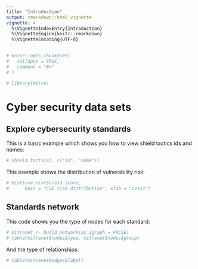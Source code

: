 ```yaml
---
title: "Introduction"
output: rmarkdown::html_vignette
vignette: >
  %\VignetteIndexEntry{Introduction}
  %\VignetteEngine{knitr::rmarkdown}
  %\VignetteEncoding{UTF-8}
---
```


```r
# knitr::opts_chunk$set(
#   collapse = TRUE,
#   comment = "#>"
# )
```

```r
# library(mitre)
```

# Cyber security data sets

## Explore cybersecurity standards

This is a basic example which shows you how to view shield tactics ids and names:

```r
# shield.tactics[, c("id", "name")]
```

This example shows the distribution of vulnerability risk:

```r
# hist(cve.nist$cvss3.score, 
#      main = "CVE risk distribution", xlab = "cvss3")
```


## Standards network

This code shows you the type of nodes for each standard:

```r
# mitrenet <- build_network(as_igraph = FALSE)
# table(mitrenet$nodes$type, mitrenet$nodes$group)
```

And the type of relationships:
```r
# table(mitrenet$edges$label)
```
